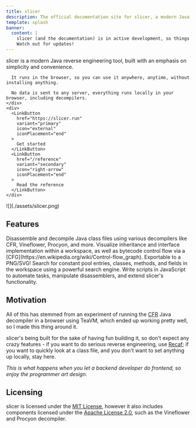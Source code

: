 ```yaml
---
title: slicer
description: The official documentation site for slicer, a modern Java reverse engineering tool for the web.
template: splash
banner:
  content: |
    slicer (and the documentation) is in active development, so things might be missing.
    Watch out for updates!
---
```



<div className="hero-container">
  <div className="hero-content">
    <div>
      slicer is a modern Java reverse engineering tool, built with an emphasis on simplicity and convenience.

      It runs in the browser, so you can use it anywhere, anytime, without installing anything.

      No data is sent to any server, everything runs locally in your browser, including decompilers.
    </div>
    <div>
      <LinkButton
        href="https://slicer.run"
        variant="primary"
        icon="external"
        iconPlacement="end"
      >
        Get started
      </LinkButton>
      <LinkButton
        href="/reference"
        variant="secondary"
        icon="right-arrow"
        iconPlacement="end"
      >
        Read the reference
      </LinkButton>
    </div>

  </div>
  <div className="hero-image">![](./assets/slicer.png)</div>
</div>

## Features

<CardGrid stagger>
  <Card title="Disassembly" icon="pencil">
    Disassemble and decompile Java class files using various decompilers like CFR, Vineflower, Procyon, and more.
  </Card>
  <Card title="Graphing" icon="random">
    Visualize inheritance and interface implementation within a workspace, as well as bytecode control flow via a
    [CFG](https://en.wikipedia.org/wiki/Control-flow_graph). Exportable to a PNG/SVG!
  </Card>
  <Card title="Search" icon="magnifier">
    Search for constant pool entries, classes, methods, and fields in the workspace using a powerful search engine.
  </Card>
  <Card title="Scripting" icon="setting">
    Write scripts in JavaScript to automate tasks, manipulate disassemblers, and extend slicer's functionality.
  </Card>
</CardGrid>

## Motivation

All of this has stemmed from an experiment of running the [CFR](https://github.com/leibnitz27/cfr)
Java decompiler in a browser using TeaVM, which ended up working pretty well, so I made this thing around it.

slicer's being built for the sake of having fun building it, so don't expect any crazy features -
if you want to do serious reverse engineering, use [Recaf](https://github.com/Col-E/Recaf);
if you want to quickly look at a class file, and you don't want to set anything up locally, stay here.

_This is what happens when you let a backend developer do frontend, so enjoy the programmer art design._

## Licensing

slicer is licensed under the [MIT License](https://github.com/run-slicer/slicer/blob/main/LICENSE), however it also includes components
licensed under the [Apache License 2.0](https://www.apache.org/licenses/LICENSE-2.0),
such as the Vineflower and Procyon decompiler.
